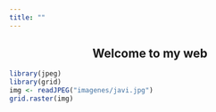 ```yaml
---
title: ""
---
```


<center>
<h2>Welcome to my web</h1>
</center>

```r
library(jpeg)
library(grid)
img <- readJPEG("imagenes/javi.jpg")
grid.raster(img)
```



